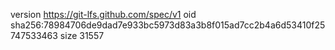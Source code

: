 version https://git-lfs.github.com/spec/v1
oid sha256:78984706de9dad7e933bc5973d83a3b8f015ad7cc2b4a6d53410f25747533463
size 31557

